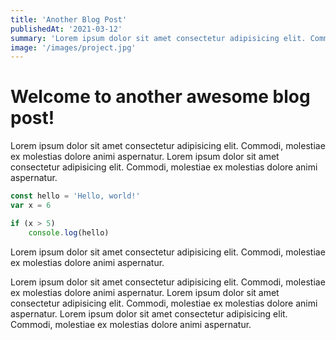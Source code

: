 ```yaml
---
title: 'Another Blog Post'
publishedAt: '2021-03-12'
summary: 'Lorem ipsum dolor sit amet consectetur adipisicing elit. Commodi, molestiae ex molestias dolore animi aspernatur.'
image: '/images/project.jpg'
---
```


# Welcome to another awesome blog post!

Lorem ipsum dolor sit amet consectetur adipisicing elit. Commodi, molestiae ex molestias dolore animi aspernatur. Lorem ipsum dolor sit amet consectetur adipisicing elit. Commodi, molestiae ex molestias dolore animi aspernatur.

```javascript:hello.js
const hello = 'Hello, world!'
var x = 6

if (x > 5)
    console.log(hello)
```

Lorem ipsum dolor sit amet consectetur adipisicing elit. Commodi, molestiae ex molestias dolore animi aspernatur.

Lorem ipsum dolor sit amet consectetur adipisicing elit. Commodi, molestiae ex molestias dolore animi aspernatur. Lorem ipsum dolor sit amet consectetur adipisicing elit. Commodi, molestiae ex molestias dolore animi aspernatur. Lorem ipsum dolor sit amet consectetur adipisicing elit. Commodi, molestiae ex molestias dolore animi aspernatur.
